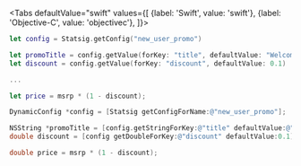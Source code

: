 
<Tabs
  defaultValue="swift"
  values={[
    {label: 'Swift', value: 'swift'},
    {label: 'Objective-C', value: 'objectivec'},
  ]}>
  <TabItem value="swift">

```swift
let config = Statsig.getConfig("new_user_promo")

let promoTitle = config.getValue(forKey: "title", defaultValue: "Welcome to Statsig! Use discount code WELCOME10OFF for 10% off your first purchase!")
let discount = config.getValue(forKey: "discount", defaultValue: 0.1)

...

let price = msrp * (1 - discount);
```

  </TabItem>
  <TabItem value="objectivec">

```objectivec
DynamicConfig *config = [Statsig getConfigForName:@"new_user_promo"];

NSString *promoTitle = [config.getStringForKey:@"title" defaultValue:@"Welcome to Statsig! Use discount code WELCOME10OFF for 10% off your first purchase!"];
double discount = [config getDoubleForKey:@"discount" defaultValue:0.1];

double price = msrp * (1 - discount);
```

  </TabItem>
</Tabs>
